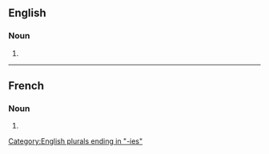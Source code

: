 {{also|ætiologies}}

==English==

===Noun===
{{head|en|noun plural form}}

# {{plural of|aetiology|lang=en}}

[[Category:English plurals ending in "-ies"]]

----

==French==

===Noun===
{{head|fr|noun plural form|g=f}}

# {{plural of|aetiologie|lang=fr}}